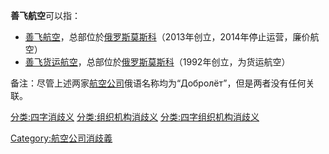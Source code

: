 '''善飞航空'''可以指：

* [[善飞航空|善飞航空]]，总部位於[[俄罗斯|俄罗斯]][[莫斯科|莫斯科]]（2013年创立，2014年停止运营，廉价航空）
* [[善飞货运航空|善飞货运航空]]，总部位於[[俄罗斯|俄罗斯]][[莫斯科|莫斯科]]（1992年创立，为货运航空）

备注：尽管上述两家[[航空公司|航空公司]]俄语名称均为“Добролёт”，但是两者没有任何关联。

{{disambig}}
[[Category:航空公司消歧義|Category:航空公司消歧義]]
[[分类:四字消歧义|分类:四字消歧义]]
[[分类:组织机构消歧义|分类:组织机构消歧义]]
[[分类:四字组织机构消歧义|分类:四字组织机构消歧义]]
